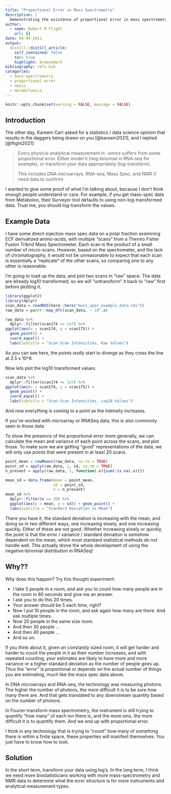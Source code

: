 ```yaml
---
title: "Proportional Error in Mass Spectrometry"
description: |
  Demonstrating the existence of proportional error in mass spectrometry measurements.
author:
  - name: Robert M Flight
    url: {}
date: 04-09-2021
output:
  distill::distill_article:
    self_contained: false
    toc: true
    highlight: breezedark
bibliography: refs.bib
categories:
  - mass-spectrometry
  - proportional-error
  - omics
  - metabolomics
---
```



```r
knitr::opts_chunk$set(warning = FALSE, message = FALSE)
```

## Introduction

The other day, Kareem Carr asked for a statistics / data science opinion that results in the daggers being drawn on you [@kareem2021], and I replied [@flight2021]:

> Every physical analytical measurement in -omics suffers from some proportional error. Either model it (neg binomial in RNA-seq for example), or transform your data appropriately (log-transform).
>
> This includes DNA microarrays, RNA-seq, Mass Spec, and NMR (I need data to confirm)

I wanted to give some proof of what I'm talking about, because I don't think enough people understand or care.
For example, if you get mass-spec data from Metabolon, their Surveyor tool defaults to using non-log-transformed data.
Trust me, you should log-transform the values.

## Example Data

I have some direct-injection mass spec data on a polar fraction examining ECF derivatized amino-acids, with multiple "scans" from a Thermo Fisher Fusion Tribrid Mass Spectrometer.
Each scan is the product of a small number of micro-scans.
However, based on the spectrometer, and the lack of chromatography, it would not be unreasonable to expect that each scan is essentially a "replicate" of the other scans, so comparing one to any other is reasonable.

I'm going to load up the data, and plot two scans in "raw" space.
The data are already log10 transformed, so we will "untransform" it back to "raw" first before plotting it.

```r
library(ggplot2)
library(dplyr)
scan_data = readRDS(here::here("mass_spec_example_data.rds"))
raw_data = purrr::map_dfc(scan_data, ~ 10^.x)

raw_data %>%
  dplyr::filter(scan174 <= 1e7) %>%
ggplot(aes(x = scan174, y = scan175)) + 
  geom_point() +
  coord_equal() +
  labs(subtitle = "Scan-Scan Intensities, Raw Values")
```

As you can see here, the points *really* start to diverge as they cross the line at 2.5 x 10^6.

Now lets plot the log10 transformed values.

```r
scan_data %>%
  dplyr::filter(scan174 <= 1e7) %>%
ggplot(aes(x = scan174, y = scan175)) + 
  geom_point() +
  coord_equal() +
  labs(subtitle = "Scan-Scan Intensities, Log10 Values")
```
And now everything is coming to a point as the intensity increases.

If you've worked with microarray or RNASeq data, this is also commonly seen in those data.

To show the presence of the proportional error more generally, we can calculate the mean and variance of each point across the scans, and plot those.
To make sure we are getting "good" representations of the data, we will only use points that were present in at least 20 scans.

```r
point_mean = rowMeans(raw_data, na.rm = TRUE)
point_sd = apply(raw_data, 1, sd, na.rm = TRUE)
n_present = apply(raw_data, 1, function(.x){sum(!is.na(.x))})

mean_sd = data.frame(mean = point_mean,
                     sd = point_sd,
                     n = n_present)
mean_sd %>%
  dplyr::filter(n >= 20) %>%
  ggplot(aes(x = mean, y = sd)) + geom_point() +
  labs(subtitle = "Standard Deviation vs Mean")
```

There you have it, the standard deviation is increasing with the mean, and doing so in two different ways, one increasing slowly, and one increasing quickly.
Either of these are not good.
Whether increasing slowly or quickly, the point is that the error / variance / standard deviation is somehow dependent on the mean, which most standard statistical methods *do not* handle well.
This actually drove the whole development of using the negative-binomial distribution in RNASeq!

## Why??

Why does this happen?
Try this thought experiment:

* I take 5 people in a room, and ask you to count how many people are in the room in 60 seconds and give me an answer.
* I ask you to do this 20 times.
* Your answer should be 5 each time, right?
* Now I put 10 people in the room, and ask again how many are there. And ask multiple times.
* Now 20 people in the same size room.
* And then 30 people ...
* And then 40 people ...
* And so on.

If you think about it, given an constantly sized room, it will get harder and harder to count the people in it as their number increases, and with repeated counting, your estimates are likely to have more and more variance or a higher standard deviation as the number of people goes up.
Thus the "error" is proportional or depends on the actual number of things you are estimating, much like the mass spec data above.

In DNA microarrays and RNA-seq, the technology was measuring photons.
The higher the number of photons, the more difficult it is to be sure how many there are.
And that gets translated to any downstream quantity based on the number of photons.

In Fourier-transform mass spectrometry, the instrument is still trying to quantify "how many" of each ion there is, and the more ions, the more difficult it is to quantify them.
And we end up with proportional error.

I think in any technology that is trying to "count" how many of something there is within a finite space, these properties will manifest themselves.
You just have to know how to look.

## Solution

In the short term, transform your data using log's.
In the long term, I think we need more biostatisticians working with more mass-spectrometry and NMR data to determine what the error structure is for more instruments and analytical measurement types.
